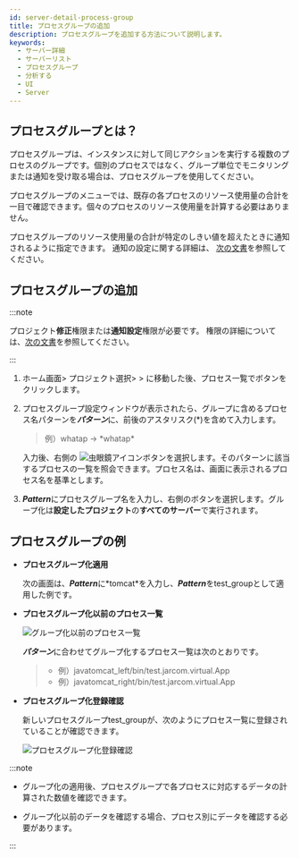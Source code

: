 ```yaml
---
id: server-detail-process-group
title: プロセスグループの追加
description: プロセスグループを追加する方法について説明します。
keywords:
  - サーバー詳細
  - サーバーリスト
  - プロセスグループ
  - 分析する
  - UI
  - Server
---
```


## プロセスグループとは？

プロセスグループは、インスタンスに対して同じアクションを実行する複数のプロセスのグループです。個別のプロセスではなく、グループ単位でモニタリングまたは通知を受け取る場合は、プロセスグループを使用してください。

プロセスグループのメニューでは、既存の各プロセスのリソース使用量の合計を一目で確認できます。個々のプロセスのリソース使用量を計算する必要はありません。

プロセスグループのリソース使用量の合計が特定のしきい値を超えたときに通知されるように指定できます。
通知の設定に関する詳細は、 [次の文書](warning-notice#process-event)を参照してください。

## プロセスグループの追加

:::note

プロジェクト**修正**権限または**通知設定**権限が必要です。 権限の詳細については、[次の文書](../project/project-structure#project-auth)を参照してください。

:::

1. ホーム画面&gt; プロジェクト選択&gt; <Cmdname sid="side_serverList" className="uitext" /> &gt; <Cmdname sid="side_serverDetail" className="uitext" />に移動した後、プロセス一覧で<Cmdname sid="groupby" className="uitext" />ボタンをクリックします。

   <ImgLang img='server-detail-process.png' desc='サーバー詳細プロセス一覧'/>

2. プロセスグループ設定ウィンドウが表示されたら、グループに含めるプロセス名パターンを***パターン***に、前後のアスタリスク(\*)を含めて入力します。

   > 例）whatap → \*whatap\*

   <ImgLang img='server-detail-process-group.png' desc='サーバー詳細プロセス一覧グループ化'/>

   入力後、右側の ![虫眼鏡アイコン](/img/ic-search.svg)ボタンを選択します。そのパターンに該当するプロセスの一覧を照会できます。プロセス名は、画面に表示されるプロセス名を基準とします。

3. ***Pattern***<Cmdname sid="alias" className="uitext" />にプロセスグループ名を入力し、右側の<Cmdname sid="apply" className="uitext" />ボタンを選択します。グループ化は**設定したプロジェクト**の**すべてのサーバー**で実行されます。

## プロセスグループの例

- **プロセスグループ化適用**

  次の画面は、***Pattern***に\*tomcat\*を入力し、***Pattern***<Cmdname sid="alias" className="uitext" />をtest_groupとして適用した例です。

  <ImgLang img='server-detail-process-group-ex.png' desc='サーバー詳細プロセス一覧グループ化例'/>

- **プロセスグループ化以前のプロセス一覧**  

  ![グループ化以前のプロセス一覧](/img/server-process-list.png)

  ***パターン***に合わせてグループ化するプロセス一覧は次のとおりです。

  > - 例）javatomcat_left/bin/test.jarcom.virtual.App 
  > - 例）javatomcat_right/bin/test.jarcom.virtual.App

- **プロセスグループ化登録確認**

  新しいプロセスグループtest_groupが、次のようにプロセス一覧に登録されていることが確認できます。

  ![プロセスグループ化登録確認](https://img.whatap.io/media/images/test_group.png)

:::note

- グループ化の適用後、プロセスグループで各プロセスに対応するデータの計算された数値を確認できます。 

- グループ化以前のデータを確認する場合、プロセス別にデータを確認する必要があります。

:::
